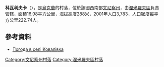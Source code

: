 {{coord|49|1|8|N|28|53|21|E|scale:30000|display=title}}

'''科瓦利夫卡'''（{{lang-uk|Ковалівка}}），是[[烏克蘭|烏克蘭]]的村落，位於該國西南部[[文尼察州|文尼察州]]，由[[涅米羅夫區|涅米羅夫區]]負責管轄，面積16.98平方公里，海拔高度288米，2001年人口3,783，人口密度每平方公里222.74人。

==參考資料==
* [http://weather.in.ua/ua/vinnickaja/10855 Погода в селі Ковалівка] {{Wayback|url=http://weather.in.ua/ua/vinnickaja/10855 |date=20160305082111 }}

[[Category:文尼察州村落|Category:文尼察州村落]]
[[Category:涅米羅夫區村落|Category:涅米羅夫區村落]]


{{Vinnytsia-geo-stub}}
